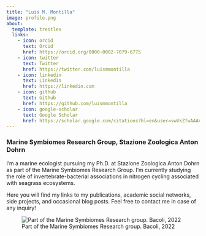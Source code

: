 ```yaml
---
title: "Luis M. Montilla"
image: profile.png
about:
  template: trestles
  links:
    - icon: orcid
      text: Orcid
      href: https://orcid.org/0000-0002-7079-6775
    - icon: twitter
      text: Twitter
      href: https://twitter.com/luismmontilla
    - icon: linkedin
      text: LinkedIn
      href: https://linkedin.com
    - icon: github
      text: Github
      href: https://github.com/luismmontilla
    - icon: google-scholar
      text: Google Scholar
      href: https://scholar.google.com/citations?hl=en&user=vwVkZfwAAAAJ&view_op=list_works&sortby=pubdate
---
```


### Marine Symbiomes Research Group, Stazione Zoologica Anton Dohrn

I’m a marine ecologist pursuing my Ph.D. at Stazione Zoologica Anton Dohrn as part of the Marine Symbiomes Research Group. I’m currently studying the role of invertebrate-bacterial associations in nitrogen cycling associated with seagrass ecosystems.

Here you will find my links to my publications, academic social networks, side projects, and occasional blog posts. Feel free to contact me in case of any inquiry!

![Part of the Marine Symbiomes Research group. Bacoli, 2022](gallery/marsym1.jpeg)
